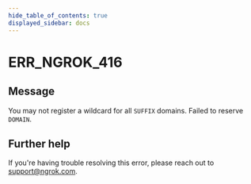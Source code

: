 ```yaml
---
hide_table_of_contents: true
displayed_sidebar: docs
---
```



# ERR_NGROK_416

## Message

You may not register a wildcard for all `SUFFIX` domains. Failed to reserve `DOMAIN`.

<ErrorDetails error="err_ngrok_416" />

## Further help

If you're having trouble resolving this error, please reach out to [support@ngrok.com](mailto:support@ngrok.com?subject=Help%20with%20ERR_NGROK_416).

